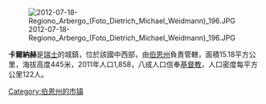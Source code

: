 [[Image:2012-07-18-Regiono_Arbergo_(Foto_Dietrich_Michael_Weidmann)_196.JPG|right]]

'''卡爾納赫'''是[[瑞士|瑞士]]的城鎮，位於該國中西部，由[[伯恩州|伯恩州]]負責管轄，面積15.18平方公里，海拔高度445米，2011年人口1,858，八成人口信奉[[基督教|基督教]]，人口密度每平方公里122人。

{{Switzerland-geo-stub}}
[[Category:伯恩州的市镇|Category:伯恩州的市镇]]